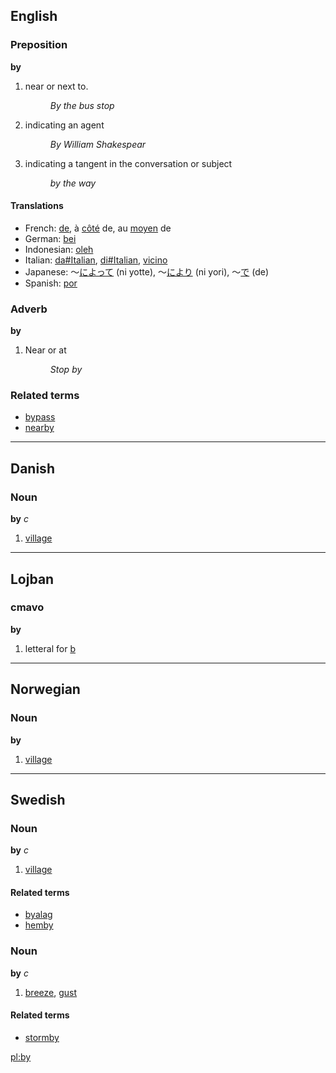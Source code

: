 ==English==
=== Preposition ===
'''by'''

# near or next to.
#:''By the bus stop''
# indicating an agent
#:''By William Shakespear''
# indicating a tangent in the conversation or subject
#:''by the way''

==== Translations ====
*French: [[de#French|de]], à [[côté]] de, au [[moyen]] de
*German: [[bei]]
*Indonesian: [[oleh]]
*Italian: [[da#Italian]], [[di#Italian]], [[vicino]]
*Japanese: ～[[によって]] (ni yotte), ～[[により]] (ni yori), ～[[で]] (de)
*Spanish: [[por]]

===Adverb===
'''by'''

#Near or at
#:''Stop by''

===Related terms===
*[[bypass]]
*[[nearby]]

----

==Danish==
===Noun===
'''by''' ''c''

# [[village]]

----

==Lojban==
===cmavo===
'''by'''

#letteral for [[b]]

----

==Norwegian==
===Noun===
'''by'''

# [[village]]

----

==Swedish==
===Noun===
'''by''' ''c''

# [[village]]

====Related terms====
*[[byalag]]
*[[hemby]]

===Noun===
'''by''' ''c''

# [[breeze]], [[gust]]

====Related terms====
*[[stormby]]


[[pl:by]]